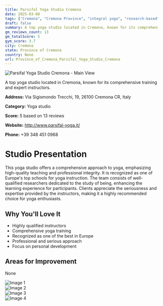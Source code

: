```yaml
---
title: Parsifal Yoga Studio Cremona
date: 2025-03-08
tags: ["Cremona", "Cremona Province", "integral yoga", "research-based", "traditional", "expertise", "atmosphere", "Cremona"]  
draft: false
summary: A top yoga studio located in Cremona, known for its comprehensive training and expert instructors.
gm_reviews_count: 13
gm_totalScore: 5
gym_score: 3.7
city: Cremona
state: Province of Cremona
country: None
url: Province_of_Cremona_Parsifal_Yoga_Studio_Cremona
---
```


<div className="aspect-[16/9] relative my-8">
  <img 
    src="https://lh5.googleusercontent.com/p/AF1QipOHY1eCKNFHLLgPW4i7xYyBXtyaVKQMCIdS2AN-=w1920-h1080-k-no"
    alt="Parsifal Yoga Studio Cremona - Main View"
    className="object-cover absolute inset-0 w-full h-full rounded-lg"
  />
</div>

A top yoga studio located in Cremona, known for its comprehensive training and expert instructors.

**Address:** Via Sigismondo Trecchi, 19, 26100 Cremona CR, Italy

**Category:** Yoga studio

**Score:** 5 based on 13 reviews

**Website:** http://www.parsifal-yoga.it/

**Phone:** +39 348 451 0968

# Studio Presentation

This yoga studio offers a comprehensive approach to yoga, emphasizing high-quality teaching and professional integrity. It is recognized as one of Europe's top schools for yoga instruction. The team consists of well-qualified researchers dedicated to the study of being, enhancing the learning experience for participants. Clients appreciate the seriousness and expertise provided by the instructors, making it a highly recommended choice for yoga enthusiasts.


## Why You'll Love It

- Highly qualified instructors
- Comprehensive yoga training
- Recognized as one of the best in Europe
- Professional and serious approach
- Focus on personal development

## Areas for Improvement

None

<div className="grid grid-cols-1 xl:grid-cols-2 gap-4 my-8">
<div className="aspect-[4/3] relative"><img src="https://lh3.googleusercontent.com/gps-cs-s/AB5caB89XQJ0LeWjRNX4NjyaHN78mIavnwyT6Kt7eKFR3CXTK-WtEcoarcYVMYsmZ7ZQgKUNrqmsPHFCJquh_71xbEzJjVr91MJnPhntS2T_VCcnEw_AVTC6I6v_dErBLWSJ-JIui6k4=w1920-h1080-k-no" alt="Image 1" className="object-cover absolute inset-0 w-full h-full rounded-lg" /></div>
<div className="aspect-[4/3] relative"><img src="https://lh5.googleusercontent.com/p/AF1QipOVaEFM8wjuX9xgjPNjaIUqAvyK1ho5GgqZtXRb=w1920-h1080-k-no" alt="Image 2" className="object-cover absolute inset-0 w-full h-full rounded-lg" /></div>
<div className="aspect-[4/3] relative"><img src="https://lh3.googleusercontent.com/gps-cs-s/AB5caB99Rz6_lnMrFEk3KRvAbOnW_5nIkIxKtMlJOo_Pc2P7Hly1MNHZKajXTTkhCrHFpq1Ixk7DSabQM1cSjEewZQ-h20b7pJ8mCmtRqDeSz1eKN4VHui-N2JNht1_Nt4_uaDgIJcpO=w1920-h1080-k-no" alt="Image 3" className="object-cover absolute inset-0 w-full h-full rounded-lg" /></div>
<div className="aspect-[4/3] relative"><img src="https://lh3.googleusercontent.com/gps-cs-s/AB5caB_WAPJgwC4BOn1PqDumlSSu96-eY_j79rCm5HUtMMPFYqkBr7YfkCwJFgYIZY5YV6P2J4krEErb6OcPkYUbC_G0Aq6TdP8EdO_dtELmC27D8Ah06VQIj8VezWnSLlKv2wmQ0AEpRw=w1920-h1080-k-no" alt="Image 4" className="object-cover absolute inset-0 w-full h-full rounded-lg" /></div>
</div>